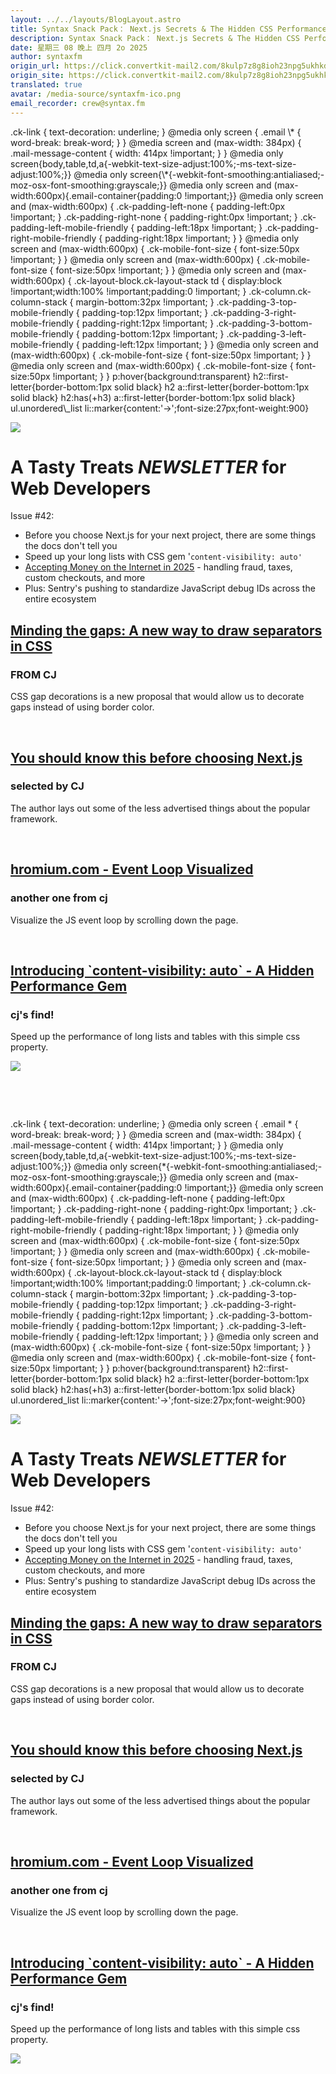 ```yaml
---
layout: ../../layouts/BlogLayout.astro
title: Syntax Snack Pack： Next.js Secrets & The Hidden CSS Performance Gem
description: Syntax Snack Pack： Next.js Secrets & The Hidden CSS Performance Gem
date: 星期三 08 晚上 四月 2o 2025
author: syntaxfm
origin_url: https://click.convertkit-mail2.com/8kulp7z8g8ioh23npg5ukhkdpp599a3/m2h7h5h3gpnrn5sl/aHR0cHM6Ly9zZW50cnkuc2hvcC9wcm9kdWN0cy9zeW50YXgtYmxhemluZy1mYXN0LXRlZQ==
origin_site: https://click.convertkit-mail2.com/8kulp7z8g8ioh23npg5ukhkdpp599a3/m2h7h5h3gpnrn5sl/aHR0cHM6Ly9zZW50cnkuc2hvcC9wcm9kdWN0cy9zeW50YXgtYmxhemluZy1mYXN0LXRlZQ==
translated: true
avatar: /media-source/syntaxfm-ico.png
email_recorder: crew@syntax.fm
---
```



<Reference client:only="react" title="Syntax Snack Pack： Next.js Secrets & The Hidden CSS Performance Gem" url="https://click.convertkit-mail2.com/8kulp7z8g8ioh23npg5ukhkdpp599a3/m2h7h5h3gpnrn5sl/aHR0cHM6Ly9zZW50cnkuc2hvcC9wcm9kdWN0cy9zeW50YXgtYmxhemluZy1mYXN0LXRlZQ==" />

<Detail client:only="react">
	.ck-link &lcub; text-decoration: underline; } @media only screen &lcub; .email \* &lcub; word-break: break-word; } } @media screen and (max-width: 384px) &lcub; .mail-message-content &lcub; width: 414px !important; } } @media only screen&lcub;body,table,td,a&lcub;-webkit-text-size-adjust:100%;-ms-text-size-adjust:100%;}} @media only screen&lcub;\*&lcub;-webkit-font-smoothing:antialiased;-moz-osx-font-smoothing:grayscale;}} @media only screen and (max-width:600px)&lcub;.email-container&lcub;padding:0 !important;}} @media only screen and (max-width:600px) &lcub; .ck-padding-left-none &lcub; padding-left:0px !important; } .ck-padding-right-none &lcub; padding-right:0px !important; } .ck-padding-left-mobile-friendly &lcub; padding-left:18px !important; } .ck-padding-right-mobile-friendly &lcub; padding-right:18px !important; } } @media only screen and (max-width:600px) &lcub; .ck-mobile-font-size &lcub; font-size:50px !important; } } @media only screen and (max-width:600px) &lcub; .ck-mobile-font-size &lcub; font-size:50px !important; } } @media only screen and (max-width:600px) &lcub; .ck-layout-block.ck-layout-stack td &lcub; display:block !important;width:100% !important;padding:0 !important; } .ck-column.ck-column-stack &lcub; margin-bottom:32px !important; } .ck-padding-3-top-mobile-friendly &lcub; padding-top:12px !important; } .ck-padding-3-right-mobile-friendly &lcub; padding-right:12px !important; } .ck-padding-3-bottom-mobile-friendly &lcub; padding-bottom:12px !important; } .ck-padding-3-left-mobile-friendly &lcub; padding-left:12px !important; } } @media only screen and (max-width:600px) &lcub; .ck-mobile-font-size &lcub; font-size:50px !important; } } @media only screen and (max-width:600px) &lcub; .ck-mobile-font-size &lcub; font-size:50px !important; } }  p:hover&lcub;background:transparent} h2::first-letter&lcub;border-bottom:1px solid black} h2 a::first-letter&lcub;border-bottom:1px solid black} h2:has(+h3) a::first-letter&lcub;border-bottom:1px solid black} ul.unordered\_list li::marker&lcub;content:'→';font-size:27px;font-weight:900}

[![](https://embed.filekitcdn.com/e/4kePzM4Rqdc5Ufynpr48mS/xuacifGcbQAHbwuYTbhivw)](https://click.convertkit-mail2.com/8kulp7z8g8ioh23npg5ukhkdpp599a3/m2h7h5h3gpnr75hl/aHR0cHM6Ly9zeW50YXguZm0=)

# A Tasty Treats **_NEWSLETTER_** for Web Developers

Issue #42:

*   Before you choose Next.js for your next project, there are some things the docs don't tell you
*   Speed up your long lists with CSS gem '`content-visibility: auto'`
*   ​[Accepting Money on the Internet in 2025](https://click.convertkit-mail2.com/8kulp7z8g8ioh23npg5ukhkdpp599a3/dpheh0he4g73mnbl/aHR0cHM6Ly93d3cueW91dHViZS5jb20vd2F0Y2g_dj1tZm9rbHNUN3d2aw==) \- handling fraud, taxes, custom checkouts, and more
*   Plus: Sentry's pushing to standardize JavaScript debug IDs across the entire ecosystem

## ​[Minding the gaps: A new way to draw separators in CSS](https://click.convertkit-mail2.com/8kulp7z8g8ioh23npg5ukhkdpp599a3/e0hph7h7pgnx2gt7/aHR0cHM6Ly9ibG9ncy53aW5kb3dzLmNvbS9tc2VkZ2VkZXYvMjAyNS8wMy8xOS9taW5kaW5nLXRoZS1nYXBzLWEtbmV3LXdheS10by1kcmF3LXNlcGFyYXRvcnMtaW4tY3NzLw==)​

### FROM CJ

CSS gap decorations is a new proposal that would allow us to decorate gaps instead of using border color.

​

## ​[You should know this before choosing Next.js](https://click.convertkit-mail2.com/8kulp7z8g8ioh23npg5ukhkdpp599a3/7qh7h8h9k74gm2f9/aHR0cHM6Ly9lZHVhcmRvYm91Y2FzLmNvbS9wb3N0cy8yMDI1LTAzLTI1LXlvdS1zaG91bGQta25vdy10aGlzLWJlZm9yZS1jaG9vc2luZy1uZXh0anMv) ​

### selected by CJ

The author lays out some of the less advertised things about the popular framework.

​

## ​[hromium.com - Event Loop Visualized](https://click.convertkit-mail2.com/8kulp7z8g8ioh23npg5ukhkdpp599a3/owhkhqhwkv8z72fq/aHR0cHM6Ly9ocm9taXVtLmNvbS9qYXZhc2NyaXB0LXZpc3VhbGl6ZWQtZXZlbnQtbG9vcA==)​

### another one from cj

Visualize the JS event loop by scrolling down the page.

​

## ​[Introducing \`content-visibility: auto\` - A Hidden Performance Gem](https://click.convertkit-mail2.com/8kulp7z8g8ioh23npg5ukhkdpp599a3/z2hghnhe4vdg8lfz/aHR0cHM6Ly9jZWtyZW0uZ2l0aHViLmlvL3Bvc3RzL2NvbnRlbnQtdmlzaWJpbGl0eS1hdXRvLXBlcmZvcm1hbmNlLw==) ​

### cj's find!

Speed up the performance of long lists and tables with this simple css property.

![](https://embed.filekitcdn.com/e/4kePzM4Rqdc5Ufynpr48mS/po8ynbyDzC1FEgdBAtNbwf)

​

​


</Detail>

.ck-link &lcub; text-decoration: underline; } @media only screen &lcub; .email \* &lcub; word-break: break-word; } } @media screen and (max-width: 384px) &lcub; .mail-message-content &lcub; width: 414px !important; } } @media only screen&lcub;body,table,td,a&lcub;-webkit-text-size-adjust:100%;-ms-text-size-adjust:100%;}} @media only screen&lcub;\*&lcub;-webkit-font-smoothing:antialiased;-moz-osx-font-smoothing:grayscale;}} @media only screen and (max-width:600px)&lcub;.email-container&lcub;padding:0 !important;}} @media only screen and (max-width:600px) &lcub; .ck-padding-left-none &lcub; padding-left:0px !important; } .ck-padding-right-none &lcub; padding-right:0px !important; } .ck-padding-left-mobile-friendly &lcub; padding-left:18px !important; } .ck-padding-right-mobile-friendly &lcub; padding-right:18px !important; } } @media only screen and (max-width:600px) &lcub; .ck-mobile-font-size &lcub; font-size:50px !important; } } @media only screen and (max-width:600px) &lcub; .ck-mobile-font-size &lcub; font-size:50px !important; } } @media only screen and (max-width:600px) &lcub; .ck-layout-block.ck-layout-stack td &lcub; display:block !important;width:100% !important;padding:0 !important; } .ck-column.ck-column-stack &lcub; margin-bottom:32px !important; } .ck-padding-3-top-mobile-friendly &lcub; padding-top:12px !important; } .ck-padding-3-right-mobile-friendly &lcub; padding-right:12px !important; } .ck-padding-3-bottom-mobile-friendly &lcub; padding-bottom:12px !important; } .ck-padding-3-left-mobile-friendly &lcub; padding-left:12px !important; } } @media only screen and (max-width:600px) &lcub; .ck-mobile-font-size &lcub; font-size:50px !important; } } @media only screen and (max-width:600px) &lcub; .ck-mobile-font-size &lcub; font-size:50px !important; } }  p:hover&lcub;background:transparent} h2::first-letter&lcub;border-bottom:1px solid black} h2 a::first-letter&lcub;border-bottom:1px solid black} h2:has(+h3) a::first-letter&lcub;border-bottom:1px solid black} ul.unordered\_list li::marker&lcub;content:'→';font-size:27px;font-weight:900}

[![](https://embed.filekitcdn.com/e/4kePzM4Rqdc5Ufynpr48mS/xuacifGcbQAHbwuYTbhivw)](https://click.convertkit-mail2.com/8kulp7z8g8ioh23npg5ukhkdpp599a3/m2h7h5h3gpnr75hl/aHR0cHM6Ly9zeW50YXguZm0=)

# A Tasty Treats ***NEWSLETTER*** for Web Developers

Issue #42:

* Before you choose Next.js for your next project, there are some things the docs don't tell you
* Speed up your long lists with CSS gem '`content-visibility: auto'`
* ​[Accepting Money on the Internet in 2025](https://click.convertkit-mail2.com/8kulp7z8g8ioh23npg5ukhkdpp599a3/dpheh0he4g73mnbl/aHR0cHM6Ly93d3cueW91dHViZS5jb20vd2F0Y2g_dj1tZm9rbHNUN3d2aw==) - handling fraud, taxes, custom checkouts, and more
* Plus: Sentry's pushing to standardize JavaScript debug IDs across the entire ecosystem

## ​[Minding the gaps: A new way to draw separators in CSS](https://click.convertkit-mail2.com/8kulp7z8g8ioh23npg5ukhkdpp599a3/e0hph7h7pgnx2gt7/aHR0cHM6Ly9ibG9ncy53aW5kb3dzLmNvbS9tc2VkZ2VkZXYvMjAyNS8wMy8xOS9taW5kaW5nLXRoZS1nYXBzLWEtbmV3LXdheS10by1kcmF3LXNlcGFyYXRvcnMtaW4tY3NzLw==)​

### FROM CJ

CSS gap decorations is a new proposal that would allow us to decorate gaps instead of using border color.

​

## ​[You should know this before choosing Next.js](https://click.convertkit-mail2.com/8kulp7z8g8ioh23npg5ukhkdpp599a3/7qh7h8h9k74gm2f9/aHR0cHM6Ly9lZHVhcmRvYm91Y2FzLmNvbS9wb3N0cy8yMDI1LTAzLTI1LXlvdS1zaG91bGQta25vdy10aGlzLWJlZm9yZS1jaG9vc2luZy1uZXh0anMv) ​

### selected by CJ

The author lays out some of the less advertised things about the popular framework.

​

## ​[hromium.com - Event Loop Visualized](https://click.convertkit-mail2.com/8kulp7z8g8ioh23npg5ukhkdpp599a3/owhkhqhwkv8z72fq/aHR0cHM6Ly9ocm9taXVtLmNvbS9qYXZhc2NyaXB0LXZpc3VhbGl6ZWQtZXZlbnQtbG9vcA==)​

### another one from cj

Visualize the JS event loop by scrolling down the page.

​

## ​[Introducing \`content-visibility: auto\` - A Hidden Performance Gem](https://click.convertkit-mail2.com/8kulp7z8g8ioh23npg5ukhkdpp599a3/z2hghnhe4vdg8lfz/aHR0cHM6Ly9jZWtyZW0uZ2l0aHViLmlvL3Bvc3RzL2NvbnRlbnQtdmlzaWJpbGl0eS1hdXRvLXBlcmZvcm1hbmNlLw==) ​

### cj's find!

Speed up the performance of long lists and tables with this simple css property.

![](https://embed.filekitcdn.com/e/4kePzM4Rqdc5Ufynpr48mS/po8ynbyDzC1FEgdBAtNbwf)

​

​


